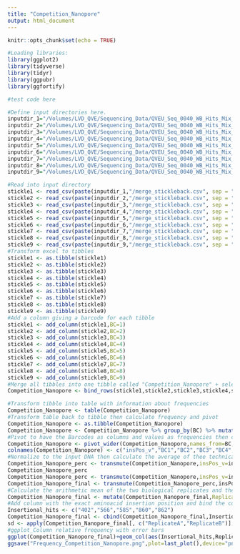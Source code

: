 ```yaml
---
title: "Competition_Nanopore"
output: html_document
---
```


```r
knitr::opts_chunk$set(echo = TRUE)
```

```r
#Loading libraries:
library(ggplot2)
library(tidyverse)
library(tidyr)
library(ggpubr)
library(ggfortify)

```

```r
#test code here

#Define input directories here. 
inputdir_1="/Volumes/LVD_QVE/Sequencing_Data/QVEU_Seq_0040_WB_Hits_Mix_P1/wbev71hitsmixp1/no_sample/20221209_1822_MC-113212_FAS72566_09c4209e/fastq_pass/barcode01/siinfekl_Stickleback/"
inputdir_2="/Volumes/LVD_QVE/Sequencing_Data/QVEU_Seq_0040_WB_Hits_Mix_P1/wbev71hitsmixp1/no_sample/20221209_1822_MC-113212_FAS72566_09c4209e/fastq_pass/barcode02/siinfekl_Stickleback/"
inputdir_3="/Volumes/LVD_QVE/Sequencing_Data/QVEU_Seq_0040_WB_Hits_Mix_P1/wbev71hitsmixp1/no_sample/20221209_1822_MC-113212_FAS72566_09c4209e/fastq_pass/barcode03/siinfekl_Stickleback/"
inputdir_4="/Volumes/LVD_QVE/Sequencing_Data/QVEU_Seq_0040_WB_Hits_Mix_P1/wbev71hitsmixp1/no_sample/20221209_1822_MC-113212_FAS72566_09c4209e/fastq_pass/barcode04/siinfekl_Stickleback/"
inputdir_5="/Volumes/LVD_QVE/Sequencing_Data/QVEU_Seq_0040_WB_Hits_Mix_P1/wbev71hitsmixp1/no_sample/20221209_1822_MC-113212_FAS72566_09c4209e/fastq_pass/barcode05/siinfekl_Stickleback/"
inputdir_6="/Volumes/LVD_QVE/Sequencing_Data/QVEU_Seq_0040_WB_Hits_Mix_P1/wbev71hitsmixp1/no_sample/20221209_1822_MC-113212_FAS72566_09c4209e/fastq_pass/barcode06/siinfekl_Stickleback/"
inputdir_7="/Volumes/LVD_QVE/Sequencing_Data/QVEU_Seq_0040_WB_Hits_Mix_P1/wbev71hitsmixp1/no_sample/20221209_1822_MC-113212_FAS72566_09c4209e/fastq_pass/barcode07/siinfekl_Stickleback/"
inputdir_8="/Volumes/LVD_QVE/Sequencing_Data/QVEU_Seq_0040_WB_Hits_Mix_P1/wbev71hitsmixp1/no_sample/20221209_1822_MC-113212_FAS72566_09c4209e/fastq_pass/barcode08/siinfekl_Stickleback/"
inputdir_9="/Volumes/LVD_QVE/Sequencing_Data/QVEU_Seq_0040_WB_Hits_Mix_P1/wbev71hitsmixp1/no_sample/20221209_1822_MC-113212_FAS72566_09c4209e/fastq_pass/barcode09/siinfekl_Stickleback/"

#Read into input directory
stickle1 <- read_csv(paste(inputdir_1,"/merge_stickleback.csv", sep = "")) 
stickle2 <- read_csv(paste(inputdir_2,"/merge_stickleback.csv", sep = ""))
stickle3 <- read_csv(paste(inputdir_3,"/merge_stickleback.csv", sep = ""))
stickle4 <- read_csv(paste(inputdir_4,"/merge_stickleback.csv", sep = ""))
stickle5 <- read_csv(paste(inputdir_5,"/merge_stickleback.csv", sep = ""))
stickle6 <- read_csv(paste(inputdir_6,"/merge_stickleback.csv", sep = ""))
stickle7 <- read_csv(paste(inputdir_7,"/merge_stickleback.csv", sep = ""))
stickle8 <- read_csv(paste(inputdir_8,"/merge_stickleback.csv", sep = ""))
stickle9 <- read_csv(paste(inputdir_9,"/merge_stickleback.csv", sep = ""))
#Transform excel to tibbles
stickle1 <- as.tibble(stickle1) 
stickle2 <- as.tibble(stickle2)
stickle3 <- as.tibble(stickle3)
stickle4 <- as.tibble(stickle4)
stickle5 <- as.tibble(stickle5)
stickle6 <- as.tibble(stickle6)
stickle7 <- as.tibble(stickle7)
stickle8 <- as.tibble(stickle8)
stickle9 <- as.tibble(stickle9)
#Add a column giving a barcode for each tibble
stickle1 <- add_column(stickle1,BC=1)
stickle2 <- add_column(stickle2,BC=2)
stickle3 <- add_column(stickle3,BC=3)
stickle4 <- add_column(stickle4,BC=4)
stickle5 <- add_column(stickle5,BC=5)
stickle6 <- add_column(stickle6,BC=6)
stickle7 <- add_column(stickle7,BC=7)
stickle8 <- add_column(stickle8,BC=8)
stickle9 <- add_column(stickle9,BC=9)
#Merge all tibbles into one tibble called "Competition_Nanopore" + select here positions of interest to be compared
Competition_Nanopore <- bind_rows(stickle1,stickle2,stickle3,stickle4,stickle5,stickle6,stickle7,stickle8,stickle9) %>% select(insPos_v,BC) %>% filter(insPos_v%in%c(1951,2500,2443,3325,3328))

#Transform tibble into table with information about frequencies
Competition_Nanopore <- table(Competition_Nanopore)
#Transform table back to tibble then calculate frequency and pivot
Competition_Nanopore <- as.tibble(Competition_Nanopore)
Competition_Nanopore <- Competition_Nanopore %>% group_by(BC) %>% mutate(freq = n / sum(n))
#Pivot to have the Barcodes as columns and values as frequencies then change the column names.
Competition_Nanopore <- pivot_wider(Competition_Nanopore,names_from=BC,insPos_v,values_from=freq)
colnames(Competition_Nanopore) <- c("insPos_v","BC1","BC2","BC3","BC4","BC5","BC6","BC7","BC8","BC9")
#Normalize to the input DNA then calculate the average of thee technical replicates 
Competition_Nanopore_perc <- transmute(Competition_Nanopore,insPos_v=insPos_v,BC1=BC1/BC7,BC2=BC2/BC8,BC3=BC3/BC9,BC4=BC4/BC7,BC5=BC5/BC8,BC6=BC6/BC9)
Competition_Nanopore_perc
Competition_Nanopore_perc <- transmute(Competition_Nanopore,insPos_v=insPos_v,BC1=BC1/sum(BC1),BC2=BC2/sum(BC2),BC3=BC3/sum(BC3),BC4=BC4/sum(BC4),BC5=BC5/sum(BC5),BC6=BC6/sum(BC6))
Competition_Nanopore_final <- transmute(Competition_Nanopore_perc,insPos_v,ReplicateA=(BC1+BC2+BC3)/3,ReplicateB=(BC4+BC5+BC6)/3)
#Calculate the arithmetic mean of the two biological replicates and the SD and ggplot.
Competition_Nanopore_final <- mutate(Competition_Nanopore_final,Replicate=(ReplicateA+ReplicateB)/2)
#Add column with the exact aminoacid insertion position and bind the column
Insertional_hits <- c("402","566","585","860","862")
Competition_Nanopore_final <- cbind(Competition_Nanopore_final,Insertional_hits)
sd <- apply(Competition_Nanopore_final[, c("ReplicateA","ReplicateB")],1,sd)
#ggplot_Column relative frequency with error bars 
ggplot(Competition_Nanopore_final)+geom_col(aes(Insertional_hits,Replicate))+geom_errorbar(aes(x=Insertional_hits,ymin=Replicate-sd, ymax=Replicate+sd), width=.4,position=position_dodge(.9))+theme_bw()+labs(x="Insertional hits",y="Relative frequency")
ggsave("Frequency_Competition_Nanopore.png",plot=last_plot(),device="png",path = inputdir_1)


```

